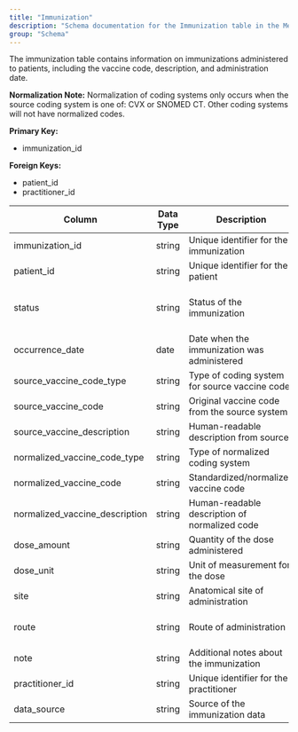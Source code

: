 ```yaml
---
title: "Immunization"
description: "Schema documentation for the Immunization table in the Metriport data model"
group: "Schema"
---
```


The immunization table contains information on immunizations administered to patients, including the vaccine code, description, and administration date.

**Normalization Note:**
Normalization of coding systems only occurs when the source coding system is one of: CVX or SNOMED CT. Other coding systems will not have normalized codes.

**Primary Key:**
* immunization_id

**Foreign Keys:**
* patient_id
* practitioner_id

| Column | Data Type | Description | Terminology |
| ------ | --------- | ----------- | ----------- |
| immunization_id | string | Unique identifier for the immunization | - |
| patient_id | string | Unique identifier for the patient | - |
| status | string | Status of the immunization | completed, entered-in-error, not-done |
| occurrence_date | date | Date when the immunization was administered | - |
| source_vaccine_code_type | string | Type of coding system for source vaccine code | - |
| source_vaccine_code | string | Original vaccine code from the source system | - |
| source_vaccine_description | string | Human-readable description from source | - |
| normalized_vaccine_code_type | string | Type of normalized coding system | cvx, snomed-ct |
| normalized_vaccine_code | string | Standardized/normalized vaccine code | CVX, SNOMED CT |
| normalized_vaccine_description | string | Human-readable description of normalized code | - |
| dose_amount | string | Quantity of the dose administered | - |
| dose_unit | string | Unit of measurement for the dose | - |
| site | string | Anatomical site of administration | - |
| route | string | Route of administration | intramuscular, subcutaneous, oral, nasal |
| note | string | Additional notes about the immunization | - |
| practitioner_id | string | Unique identifier for the practitioner | - |
| data_source | string | Source of the immunization data | - |
